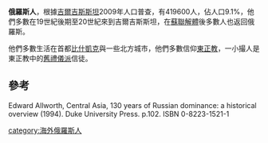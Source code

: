 '''俄羅斯人'''，根據[[吉爾吉斯斯坦|吉爾吉斯斯坦]]2009年人口普查，有419600人，佔人口9.1%，他們多數在19世紀後期至20世紀來到吉爾吉斯斯坦，在[[蘇聯解體|蘇聯解體]]後多數人也返回俄羅斯。

他們多數生活在首都[[比什凱克|比什凱克]]與一些北方城市，他們多數信仰[[東正教|東正教]]，一小撮人是東正教中的[[舊禮儀派|舊禮儀派]]信徒。

==參考==
Edward Allworth, Central Asia, 130 years of Russian dominance: a historical overview (1994). Duke University Press. p.102. ISBN 0-8223-1521-1

{{俄僑}}
[[category:海外俄羅斯人|category:海外俄羅斯人]]